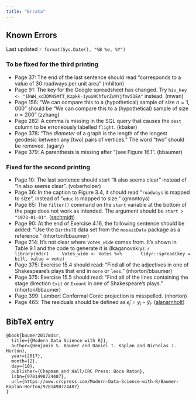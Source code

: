```yaml
---
title: "Errata"
---
```


## Known Errors

Last updated `r format(Sys.Date(), "%B %e, %Y")`

### To be fixed for the third printing

- Page 37: The end of the last sentence should read "corresponds to a value of 30 roadways per unit area" (mhilton)
- Page 91: The key for the Google spreadsheet has changed. Try `hiv_key <- "1kWH_xdJDM4SMfT_Kzpkk-1yuxWChfurZuWYjfmv51EA"` instead. (mwan)
- Page 156: "We can compare this to a (hypothetical) sample of size $n = 1,000$" should be "We can compare this to a (hypothetical) sample of size $n = 200$" (zzhang)
- Page 282: A comma is missing in the SQL query that causes the `dest` column to be erroneously labelled `flight`. (kbaker)
- Page 378: "The *diameter* of a graph is the length of the longest geodesic between any [two] pairs of vertices." The word "two" should be removed. (agary)
- Page 379: A parenthesis is missing after "(see Figure 16.1". (bbaumer)

### Fixed for the second printing

- Page 10: The last sentence should start "It also seems clear" instead of "In also seems clear". (voberholzer)
- Page 36: In the caption to Figure 3.4, it should read "`roadways` is mapped to size", instead of "`educ` is mapped to size." (gmontoya)
- Page 65: The `filter()` command on the `start` variable at the bottom of the page does not work as intended. The argument should be `start > "1973-01-01"`. ([sschmidt](https://github.com/mdsr-book/mdsr-book.github.io/issues/15))
- Page 90: At the end of Exercise 4.16, the following sentence should be added: "Use the `Births78` data set from the `mosaicData` package as a reference." (nhorton/bbaumer)
- Page 214: It's not clear where `Votes_wide` comes from. It's shown in Table 9.1 and the code to generate it is (lkaganovskiy): 
    ```r
    library(mdsr)
    Votes_wide <- Votes %>%
      tidyr::spread(key = bill, value = vote)
    ```
- Page 375: Exercise 15.4 should read: "Find all of the adjectives in one of Shakespeare's plays that end in `more` or `less`." (nhorton/bbaumer)
- Page 375: Exercise 15.5 should read: "Find all of the lines containing the stage direction `Exit` or `Exeunt` in one of Shakespeare's plays." (nhorton/bbaumer)
- Page 399: Lambert Conformal Conic projection is misspelled. (nhorton)
- Page 465: The residuals should be defined as $\hat{\epsilon}_i = y_i - \hat{y}_i$. ([alanarnholt](https://github.com/mdsr-book/mdsr-book.github.io/issues/14))

## BibTeX entry

```
@book{baumer2017mdsr,
  title={{Modern Data Science with R}},
  author={Benjamin S. Baumer and Daniel T. Kaplan and Nicholas J. Horton},
  year={2017},
  month={2},
  day={10},
  publisher={Chapman and Hall/CRC Press: Boca Raton},
  isbn={9781498724487},
  url={https://www.crcpress.com/Modern-Data-Science-with-R/Baumer-Kaplan-Horton/9781498724487}
}
```

